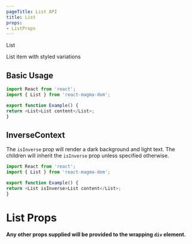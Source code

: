 ```yaml
---
pageTitle: List API
title: List
props:
- ListProps
---
```


<DocsHeading type="api">
  List
</DocsHeading>

List item with styled variations

## Basic Usage

```typescript
import React from 'react';
import { List } from 'react-magma-dom';

export function Example() {
return <List>List content</List>;
}
```

## InverseContext

The `isInverse` prop will render a dark background and light text. The children will
inherit the `isInverse` prop unless specified otherwise.

```typescript
import React from 'react';
import { List } from 'react-magma-dom';

export function Example() {
return <List isInverse>List content</List>;
}
```


# List Props

**Any other props supplied will be provided to the wrapping `div` element.**

<ListProps />
